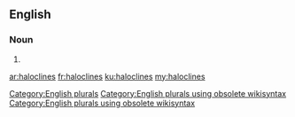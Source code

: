 ==English==

===Noun===
{{head|en}}

# {{plural of|halocline}}

[[Category:English plurals]][[Category:English plurals using obsolete wikisyntax]][[Category:English plurals using obsolete wikisyntax]]

[[ar:haloclines]]
[[fr:haloclines]]
[[ku:haloclines]]
[[my:haloclines]]